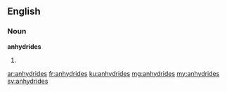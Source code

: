 ==English==

===Noun===
'''anhydrides'''

# {{plural of|anhydride}}

[[ar:anhydrides]]
[[fr:anhydrides]]
[[ku:anhydrides]]
[[mg:anhydrides]]
[[my:anhydrides]]
[[sv:anhydrides]]